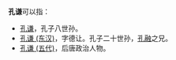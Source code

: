 '''孔谦'''可以指：
* [[孔谦|孔谦]]，孔子八世孙。
* [[孔谦_(东汉)|孔谦 (东汉)]]，字德让。孔子二十世孙，[[孔融|孔融]]之兄。
* [[孔谦_(五代)|孔谦 (五代)]]，后唐政治人物。

{{消歧义|Cat=二字孔姓人名消歧義}}
